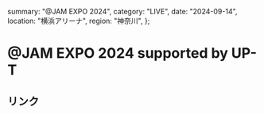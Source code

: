   summary: "@JAM EXPO 2024",
  category: "LIVE",
  date: "2024-09-14",
  location: "横浜アリーナ",
  region: "神奈川",
};

# \@JAM EXPO 2024 supported by UP-T

## リンク

